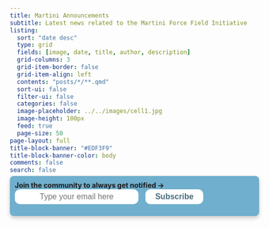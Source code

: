 ```yaml
---
title: Martini Announcements 
subtitle: Latest news related to the Martini Force Field Initiative
listing:
  sort: "date desc"
  type: grid
  fields: [image, date, title, author, description]
  grid-columns: 3
  grid-item-border: false
  grid-item-align: left
  contents: "posts/*/**.qmd"
  sort-ui: false
  filter-ui: false
  categories: false
  image-placeholder: ../../images/cell1.jpg
  image-height: 100px
  feed: true
  page-size: 50
page-layout: full
title-block-banner: "#EDF3F9"
title-block-banner-color: body
comments: false
search: false
---
```


<!-- Begin Signup Form -->
```{=HTML}
<head>
    <style>
        .banner {
            display: flex;
            align-items: center;
            justify-content: center;
            background: #70afcd;
            padding: 10px;
            border-radius: 8px;
            box-shadow: 0 4px 8px rgba(0,0,0,0.2);
            box-sizing: border-box;
            margin-bottom: 20px;
            position: relative;
            overflow: hidden;
            margin-top: -25px;
        }
        .banner label {
            margin-right: 10px;
            font-weight: bold;
            white-space: nowrap;
            flex-shrink: 0;
        }
        .banner input[type="email"] {
            padding: 6px;
            border: none;
            border-radius: 10px;
            width: 250px;
            margin-right: 10px;
            font-size: 16px;
            text-align: center;
            justify-content: center;
        }
        .banner button {
            padding: 6px 20px;
            border: none;
            border-radius: 10px;
            background-color: #fff;
            color: #476a7c;
            font-size: 16px;
            cursor: pointer;
            z-index: 1;
            transition: background-color 0.3s, color 0.3s;
            font-weight: bold;
        }
        .banner button:hover {
            background-color: #EDF3F9;
            color: #343a40;
            font-weight: bold;
        }
    </style>
</head>
<body>
    <div class="banner" id="banner">
        <form onsubmit="NewSubscription(); return false;">
            <label for="email" id="label" > Join the community to always get notified &#8594; </label>
            <input type="email" id="email" name="email" placeholder="Type your email here" required>
            <button type="submit">Subscribe</button>
        </form>
    </div>
    <script>
        function updateLabelText() {
            const label = document.getElementById('label');
            const bannerWidth = document.getElementById('banner').offsetWidth;
            const labelWidth = label.offsetWidth;
            
            if (bannerWidth <= 800 && bannerWidth > 400) { // Adjust this value as needed
                label.textContent = 'Join the community \u2192 ';
            } else if (bannerWidth <= 400) {
                label.textContent = '';
            } else {
                label.textContent = 'Join the community to always get notified \u2192 ';
            }
        }

        window.addEventListener('resize', updateLabelText);
        window.addEventListener('load', updateLabelText);

        function NewSubscription() {
            const apiEndpoint = 'https://ilidpuzbe9.execute-api.ca-central-1.amazonaws.com/prod/subscribe';
            const newEmail = document.getElementById("email").value;
            const newRequest = { "email": newEmail };

            fetch(apiEndpoint, {
                method: 'POST',
                body: JSON.stringify(newRequest),
            });
            document.getElementById('email').value = '';
            document.getElementById('email').placeholder = 'Welcome to our community!';
            alert("Please check your inbox for a verification email if this is the first time you subscribe!");
        }
    </script>
</body>
```
<!--End signup form-->